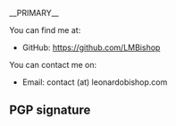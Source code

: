 __PRIMARY__
{{NAVBARSORTORDER:3}}
{{DISPLAYTITLE:Contact}}

You can find me at:
* GitHub: [https://github.com/LMBishop https://github.com/LMBishop]

You can contact me on:
* Email: contact (at) leonardobishop.com

== PGP signature ==
<pre>

</pre>
